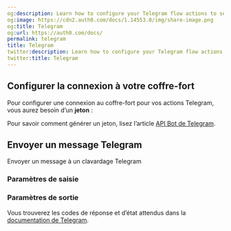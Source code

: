 ```yaml
---
og:description: Learn how to configure your Telegram flow actions to send messages.
og:image: https://cdn2.auth0.com/docs/1.14553.0/img/share-image.png
og:title: Telegram
og:url: https://auth0.com/docs/
permalink: telegram
title: Telegram
twitter:description: Learn how to configure your Telegram flow actions to send messages.
twitter:title: Telegram
---
```


## Configurer la connexion à votre coffre-fort

Pour configurer une connexion au coffre-fort pour vos actions Telegram, vous aurez besoin d’un **jeton** :

Pour savoir comment générer un jeton, lisez l’article [API Bot de Telegram](https://core.telegram.org/#bot-api).

## Envoyer un message Telegram

Envoyer un message à un clavardage Telegram

### Paramètres de saisie



### Paramètres de sortie

Vous trouverez les codes de réponse et d’état attendus dans la [documentation de Telegram](https://core.telegram.org/method/messages.sendMessage).